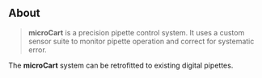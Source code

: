 ## About

> **microCart** is a precision pipette control system. It uses a custom sensor suite to monitor pipette operation and correct for systematic error.

The **microCart** system can be retrofitted to existing digital pipettes. 

